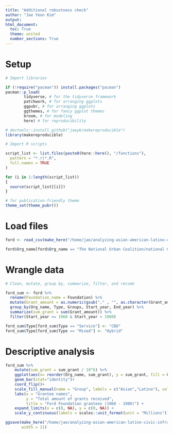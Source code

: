 ```yaml
---
title: "Additional robustness check"
author: "Jae Yeon Kim"
output:
html_document:
  toc: True
  theme: united
  number_sections: True
---
```


# Setup 

```r

# Import libraries 

if (!require("pacman")) install.packages("pacman")
pacman::p_load(
        tidyverse, # for the tidyverse framework
        patchwork, # for arranging ggplots 
        ggpubr, # for arranging ggplots 
        ggthemes, # for fancy ggplot themes
        broom, # for modeling
        here) # for reproducibility 

# devtools::install_github("jaeyk/makereproducible")
library(makereproducible)

# Import R scripts

script_list <- list.files(paste0(here::here(), "/functions"),
  pattern = "*.r|*.R",
  full.names = TRUE
)

for (i in 1:length(script_list))
{
  source(script_list[[i]])
}

# for publication-friendly theme
theme_set(theme_pubr())
```

# Load files

```r

ford <- read_csv(make_here("/home/jae/analyzing-asian-american-latino-civic-infrastructure/raw_data/foundation.csv"))

ford$Org_name[ford$Org_name == "The National Urban Coalition/national Council Of La Raza"] <- "The National Urban Coalition/National Council of La Raza"

```

# Wrangle data

```r

# Clean, mutate, group by, summarize, filter, and recode

ford_sum <- ford %>%
  rename(Foundation_name = Foundation) %>%
  mutate(Grant_amount = as.numeric(gsub("," , "", as.character(Grant_amount)))) %>%
  group_by(Org_name, Type, Groups, Start_year, End_year) %>%
  summarize(sum_grant = sum(Grant_amount)) %>%
  filter(Start_year >= 1960 & Start_year < 1980)

ford_sum$Type[ford_sum$Type == "Service"] <- "CBO"
ford_sum$Type[ford_sum$Type == "Mixed"] <- "Hybrid"

```

# Descriptive analysis

```r
         
ford_sum %>%
    mutate(sum_grant = sum_grant / 10^6) %>%
    ggplot(aes(x= reorder(Org_name, sum_grant), y = sum_grant, fill = Groups)) +
    geom_bar(stat="identity")+
    coord_flip()+
    scale_fill_manual(name = "Group", labels = c("Asian","Latino"), values=c("red","blue")) +
    labs(x = "Grantee names",
         y = "Total amount of grants received",
         title = "Ford Foundation grantees (1960 - 1980)") +
    expand_limits(x = c(0, NA), y = c(0, NA)) +
    scale_y_continuous(labels = scales::unit_format(unit = "Millions"))

ggsave(make_here("/home/jae/analyzing-asian-american-latino-civic-infrastructure/outputs/ford_sum_graph.png"), 
       width = 11)

```